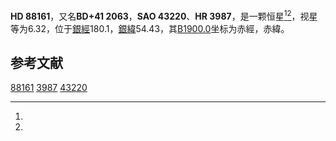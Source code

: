 {{Starbox begin
| name = HD 88161
}}
{{Starbox observe
| epoch = [[J2000.0|J2000.0]]
| constell = {{星座名待查}}<ref name=SIMBAD>{{cite web
 | url=http://simbad.u-strasbg.fr/simbad/sim-id?Ident=HR+3987
 | title=Pulsating variable Star
 | publisher=Centre de Données astronomiques de Strasbourg
 | work=SIMBAD
 | accessdate=2012-07-13
 | archive-date=2016-03-19
 | archive-url=https://web.archive.org/web/20160319035525/http://simbad.u-strasbg.fr/simbad/sim-id?Ident=HR+3987
 | dead-url=no
 }}</ref><ref name=DATA>{{cite web
 | url=http://vizier.u-strasbg.fr/viz-bin/VizieR-5?-out.add=.&-source=5050&-corr=PK=HR&-out.max=9999&HR=3987
 | title=VizieR Detailed Page
 | accessdate=2012-07-13
 | archive-date=2016-03-05
 | archive-url=https://web.archive.org/web/20160305002317/http://vizier.u-strasbg.fr/viz-bin/VizieR-5?-out.add=.&-source=5050&-corr=PK=HR&-out.max=9999&HR=3987
 | dead-url=no
 }}</ref>
| 星官 = 
| ra = {{RA|10|10|58.9}}<ref name=SIMBAD /><ref name=DATA />
| dec = {{DEC|+40|39|41}}<ref name=SIMBAD /><ref name=DATA />
| appmag_v = 6.32<ref name=SIMBAD /><ref name=DATA />
}}
{{Starbox character
| class = gK3<ref name=SIMBAD /><ref name=DATA />
| b-v = 1.25<ref name=SIMBAD /><ref name=DATA />
| u-b = <ref name=SIMBAD /><ref name=DATA />
| r-i = <ref name=SIMBAD /><ref name=DATA />
| variable = 
}}
{{Starbox astrometry
| radial_v = 
| prop_mo_ra = 14
| parallax = 
| p_error = 
}}
{{Starbox catalog
| names =BD+41 2063，[[SAO星表|SAO]] 43220，[[HD星表|HD]] 88161，[[HR星表|HR]] 3987}}
{{Starbox reference |Simbad=HR+3987}}
{{Starbox end}}

'''HD 88161'''，又名'''BD+41 2063'''，'''SAO 43220'''、'''HR 3987'''，是一颗恒星<ref name=SIMBAD /><ref name=DATA />，视星等为6.32，位于[[銀道座標系|銀經]]180.1，[[銀道座標系|銀緯]]54.43，其[[B1900.0|B1900.0]]坐标为赤經{{RA|10|4|57.3}}，赤緯{{DEC|+41|54.43|11}}。

== 参考文献 ==
{{reflist}}

{{star-stub}}

[[Category:HD和HDE天體|88161]]
[[Category:HR天體|3987]]
[[Category:SAO天體|43220]]